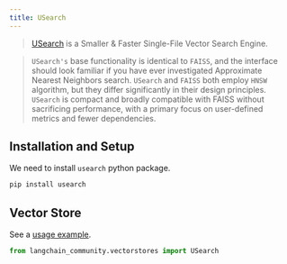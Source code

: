 ```yaml
---
title: USearch
---
```


>[USearch](https://unum-cloud.github.io/usearch/) is a Smaller & Faster Single-File Vector Search Engine.

>`USearch's` base functionality is identical to `FAISS`, and the interface should look
> familiar if you have ever investigated Approximate Nearest Neighbors search.
> `USearch` and `FAISS` both employ `HNSW` algorithm, but they differ significantly
> in their design principles. `USearch` is compact and broadly compatible with FAISS without
> sacrificing performance, with a primary focus on user-defined metrics and fewer dependencies.
>
## Installation and Setup

We need to install `usearch` python package.

```bash
pip install usearch
```

## Vector Store

See a [usage example](/oss/javascript/integrations/vectorstores/usearch).

```python
from langchain_community.vectorstores import USearch
```
